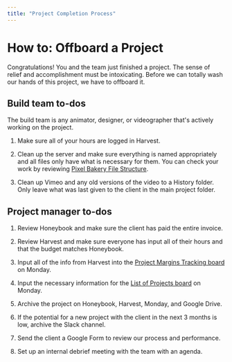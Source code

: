 ```yaml
---
title: "Project Completion Process"
---
```


# How to: Offboard a Project

Congratulations! You and the team just finished a project. The sense of relief and accomplishment must be intoxicating. Before we can totally wash our hands of this project, we have to offboard it.

## Build team to-dos

The build team is any animator, designer, or videographer that's actively working on the project.

1.  Make sure all of your hours are logged in Harvest.

2.  Clean up the server and make sure everything is named appropriately and all files only have what is necessary for them. You can check your work by reviewing [Pixel Bakery File Structure](https://docs.google.com/document/d/1NZ1Hx738ulahffCYQt3vbrS_xl-vZmW3QdclGOebltE/edit).

3.  Clean up Vimeo and any old versions of the video to a History folder. Only leave what was last given to the client in the main project folder.

## Project manager to-dos

1.  Review Honeybook and make sure the client has paid the entire invoice.

2.  Review Harvest and make sure everyone has input all of their hours and that the budget matches Honeybook.

3.  Input all of the info from Harvest into the [Project Margins Tracking board](https://pixelbakery.monday.com/boards/2953605944) on Monday.

4.  Input the necessary information for the [List of Projects board](https://pixelbakery.monday.com/boards/2365905663) on Monday.

5.  Archive the project on Honeybook, Harvest, Monday, and Google Drive.

6.  If the potential for a new project with the client in the next 3 months is low, archive the Slack channel.

7.  Send the client a Google Form to review our process and performance.

8.  Set up an internal debrief meeting with the team with an agenda.